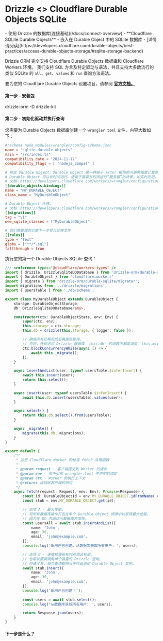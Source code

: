 
# Drizzle \<\> Cloudflare Durable Objects SQLite

<Prerequisites>
- 使用 Drizzle 的数据库[连接基础](/docs/connect-overview)
- **Cloudflare SQLite Durable Objects** - 嵌入在 Durable Object 中的 SQLite 数据库 - [详情请阅读](https://developers.cloudflare.com/durable-objects/best-practices/access-durable-objects-storage/#sqlite-storage-backend)
</Prerequisites>
  
Drizzle ORM 完全支持 Cloudflare Durable Objects 数据库和 Cloudflare Workers 环境。
我们支持 SQL 方言及特定驱动与语法，并且支持大多数流行的类似 SQLite 的 `all`、`get`、`values` 和 `run` 查询方法语法。

要为您的 Cloudflare Durable Objects 设置项目，请参阅 **[官方文档。](https://developers.cloudflare.com/durable-objects)**

#### 第一步 - 安装包
<Npm>
drizzle-orm
-D drizzle-kit
</Npm>

#### 第二步 - 初始化驱动并执行查询

您需要为 Durable Objects 数据库创建一个 `wrangler.toml` 文件，内容大致如下：
```toml {16-18,21-24}
#:schema node_modules/wrangler/config-schema.json
name = "sqlite-durable-objects"
main = "src/index.ts"
compatibility_date = "2024-11-12"
compatibility_flags = [ "nodejs_compat" ]

# 绑定 Durable Object。Durable Object 是一种基于 actor 模型的可随需缩放计算原语。
# Durable Object 可以长时间运行。适用于需要长时间运行“服务器”的场景，如实时应用。
# 文档：https://developers.cloudflare.com/workers/wrangler/configuration/#durable-objects
[[durable_objects.bindings]]
name = "MY_DURABLE_OBJECT"
class_name = "MyDurableObject"

# Durable Object 迁移。
# 文档：https://developers.cloudflare.com/workers/wrangler/configuration/#migrations
[[migrations]]
tag = "v1"
new_sqlite_classes = ["MyDurableObject"]

# 我们需要规则以便下一步导入迁移文件
[[rules]] 
type = "Text"
globs = ["**/*.sql"]
fallthrough = true
```

执行您的第一个 Durable Objects SQLite 查询：
```typescript copy
/// <reference types="@cloudflare/workers-types" />
import { drizzle, DrizzleSqliteDODatabase } from 'drizzle-orm/durable-sqlite';
import { DurableObject } from 'cloudflare:workers'
import { migrate } from 'drizzle-orm/durable-sqlite/migrator';
import migrations from '../drizzle/migrations';
import { usersTable } from './db/schema';

export class MyDurableObject extends DurableObject {
	storage: DurableObjectStorage;
	db: DrizzleSqliteDODatabase<any>;

	constructor(ctx: DurableObjectState, env: Env) {
		super(ctx, env);
		this.storage = ctx.storage;
		this.db = drizzle(this.storage, { logger: false });

		// 确保所有迁移完成后再接受查询。
		// 否则，任何访问 Drizzle 数据库 `this.db` 的函数中都需调用 `this.migrate()`。
		ctx.blockConcurrencyWhile(async () => {
			await this._migrate();
		});
	}

	async insertAndList(user: typeof usersTable.$inferInsert) {
		await this.insert(user);
		return this.select();
	}

	async insert(user: typeof usersTable.$inferInsert) {
		await this.db.insert(usersTable).values(user);
	}

	async select() {
		return this.db.select().from(usersTable);
	}

	async _migrate() {
		migrate(this.db, migrations);
	}
}

export default {
	/**
	 * 这是 Cloudflare Worker 的标准 fetch 处理函数
	 *
	 * @param request - 客户端提交到 Worker 的请求
	 * @param env - 用于引用 wrangler.toml 中声明的绑定
	 * @param ctx - Worker 的执行上下文
	 * @returns 返回给客户端的响应
	 */
	async fetch(request: Request, env: Env): Promise<Response> {
		const id: DurableObjectId = env.MY_DURABLE_OBJECT.idFromName('durable-object');
		const stub = env.MY_DURABLE_OBJECT.get(id);

		// 选项 A - 最大性能。
		// 将所有数据库操作打包在单个 Durable Object 调用中以获得最大性能，
		// 因为在 DO 内部访问数据库非常快。
		const usersAll = await stub.insertAndList({
			name: 'John',
			age: 30,
			email: 'john@example.com',
		});
		console.log('新用户已创建。从数据库获取所有用户: ', users);

		// 选项 B - 速度较慢但有时对调试有用。
		// 也可以直接调用单个暴露的 Drizzle 查询，
		// 但请注意，每次查询都相当于往返调用 Durable Object 实例。
		await stub.insert({
			name: 'John',
			age: 30,
			email: 'john@example.com',
		});
		console.log('新用户已创建！');
	
		const users = await stub.select();
		console.log('从数据库获取所有用户: ', users);

		return Response.json(users);
	}
}
```

#### 下一步是什么？

<WhatsNextPostgres/>